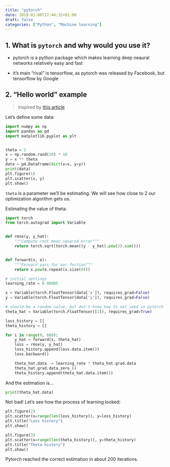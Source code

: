 ```yaml
---
title: "pytorch"
date: 2019-01-06T17:44:32+01:00
draft: false
categories: ["Python", "Machine learning"]
---
```


## 1. What is `pytorch` and why would you use it?

- pytorch is a python package which makes learning deep neaural networks relatively easy and fast

- it's main "rival" is tensorflow, as pytorch was released by Facebook, but tensorflow by Google

## 2. "Hello world" example

> inspired by [this article](https://towardsdatascience.com/pytorch-vs-tensorflow-spotting-the-difference-25c75777377b)

Let's define some data:
```python
import numpy as np
import pandas as pd
import matplotlib.pyplot as plt


theta = 2
x = np.random.rand(10) * 10
y = x ** theta
data = pd.DataFrame(dict(x=x, y=y))
print(data)
plt.figure(1)
plt.scatter(x, y)
plt.show()
```

`theta` is a parameter we'll be estimating. We will see how close to 2 our optimization algorithm gets us.

Estimating the value of theta:
```python
import torch
from torch.autograd import Variable


def rmse(y, y_hat):
    """Compute root mean squared error"""
    return torch.sqrt(torch.mean((y - y_hat).pow(2).sum()))


def forward(x, e):
    """Forward pass for our fuction"""
    return x.pow(e.repeat(x.size(0)))

# initial settings
learning_rate = 0.00005

x = Variable(torch.FloatTensor(data['x']), requires_grad=False)
y = Variable(torch.FloatTensor(data['y']), requires_grad=False)

# should be a random value, but don't know how to set seed in pytorch
theta_hat = Variable(torch.FloatTensor([1]), requires_grad=True)

loss_history = []
theta_history = []

for i in range(0, 600):
    y_hat = forward(x, theta_hat)
    loss = rmse(y, y_hat)
    loss_history.append(loss.data.item())
    loss.backward()

    theta_hat.data -= learning_rate * theta_hat.grad.data
    theta_hat.grad.data.zero_()
    theta_history.append(theta_hat.data.item())
```

And the estimation is...
```python
print(theta_hat.data)
```
Not bad! Let's see how the process of learning looked:

```python
plt.figure(2)
plt.scatter(x=range(len(loss_history)), y=loss_history)
plt.title("Loss history")
plt.show()
```
```python
plt.figure(3)
plt.scatter(x=range(len(theta_history)), y=theta_history)
plt.title("Theta history")
plt.show()
```

Pytorch reached the correct estimation in about 200 iterations.
